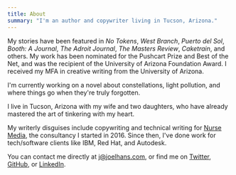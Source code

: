 ```yaml
---
title: About
summary: "I'm an author and copywriter living in Tucson, Arizona."
---
```


My stories have been featured in _No Tokens_, _West Branch_, _Puerto del Sol_, _Booth: A Journal_, _The Adroit Journal_,
_The Masters Review_, _Caketrain_, and others. My work has been nominated for the Pushcart Prize and Best of the Net,
and was the recipient of the University of Arizona Foundation Award. I received my MFA in creative writing from the
University of Arizona.

I'm currently working on a novel about constellations, light pollution, and where things go when they're truly
forgotten.

I live in Tucson, Arizona with my wife and two daughters, who have already mastered the art of tinkering with my heart.

My writerly disguises include copywriting and technical writing for [Nurse Media](https://nurse.media), the consultancy
I started in 2016. Since then, I've done work for tech/software clients like IBM, Red Hat, and Autodesk.

You can contact me directly at [j@joelhans.com](mailto:j@joelhans.com), or find me on
[Twitter](https://twitter.com/joelhans), [GitHub](https://github.com/joelhans), or
[LinkedIn](https://www.linkedin.com/in/joel-hans/).
